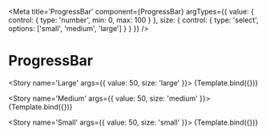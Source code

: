 
<Meta
  title='ProgressBar'
  component={ProgressBar}
  argTypes={{
    value: {
      control: {
        type: 'number',
        min: 0,
        max: 100
      }
    },
    size: {
      control: {
        type: 'select',
        options: ['small', 'medium', 'large']
      }
    }
  }}
/>


# ProgressBar

<Story name='Large' args={{ value: 50, size: 'large' }}>
  {Template.bind({})}
</Story>

<Story name='Medium' args={{ value: 50, size: 'medium' }}>
  {Template.bind({})}
</Story>

<Story name='Small' args={{ value: 50, size: 'small' }}>
  {Template.bind({})}
</Story>
